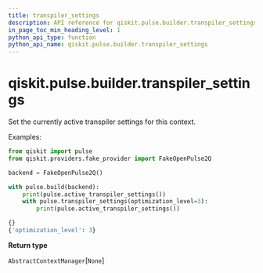 ```yaml
---
title: transpiler_settings
description: API reference for qiskit.pulse.builder.transpiler_settings
in_page_toc_min_heading_level: 1
python_api_type: function
python_api_name: qiskit.pulse.builder.transpiler_settings
---
```


# qiskit.pulse.builder.transpiler\_settings

<Function id="qiskit.pulse.builder.transpiler_settings" github="https://github.com/qiskit/qiskit/tree/stable/0.22/qiskit/pulse/builder.py" signature="transpiler_settings(**settings)">
  Set the currently active transpiler settings for this context.

  Examples:

  ```python
  from qiskit import pulse
  from qiskit.providers.fake_provider import FakeOpenPulse2Q

  backend = FakeOpenPulse2Q()

  with pulse.build(backend):
      print(pulse.active_transpiler_settings())
      with pulse.transpiler_settings(optimization_level=3):
          print(pulse.active_transpiler_settings())
  ```

  ```python
  {}
  {'optimization_level': 3}
  ```

  **Return type**

  `AbstractContextManager`\[`None`]
</Function>

